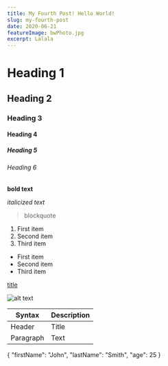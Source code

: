 ```yaml
---
title: My Fourth Post! Hello World!
slug: my-fourth-post
date: 2020-06-21
featureImage: bwPhoto.jpg
excerpt: Lalala
---
```


# Heading 1

## Heading 2

### Heading 3

#### Heading 4

##### Heading 5

###### Heading 6

 **bold text**

*italicized text*

> blockquote

1. First item
2. Second item
3. Third item

- First item
- Second item
- Third item

[title](https://www.example.com)

![alt text](image.jpg)

| Syntax | Description |
| ----------- | ----------- |
| Header | Title |
| Paragraph | Text |

{
  "firstName": "John",
  "lastName": "Smith",
  "age": 25
}